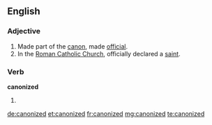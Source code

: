 ==English==

===Adjective===
{{en-adj|-}}

#Made part of the [[canon]], made [[official]].
#In the [[Roman Catholic Church]], officially declared a [[saint]].

===Verb===
'''canonized'''

#{{past of|[[canonize]]}}

[[de:canonized]]
[[et:canonized]]
[[fr:canonized]]
[[mg:canonized]]
[[te:canonized]]